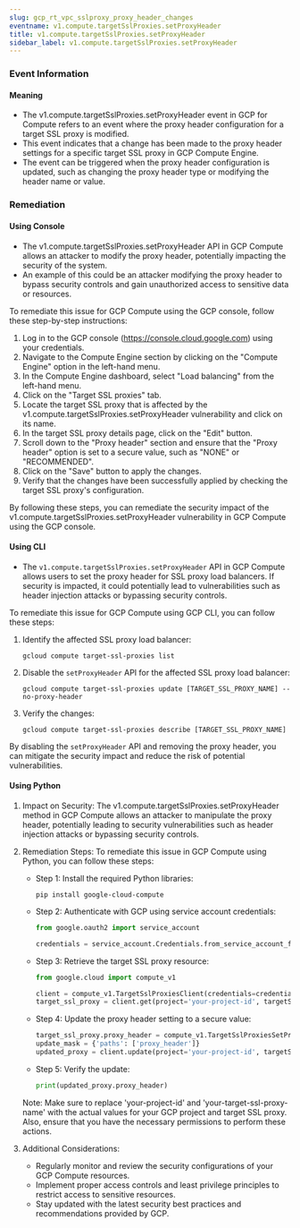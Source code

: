 ```yaml
--- 
slug: gcp_rt_vpc_sslproxy_proxy_header_changes
eventname: v1.compute.targetSslProxies.setProxyHeader
title: v1.compute.targetSslProxies.setProxyHeader
sidebar_label: v1.compute.targetSslProxies.setProxyHeader
---
```

                       
### Event Information

#### Meaning

- The v1.compute.targetSslProxies.setProxyHeader event in GCP for Compute refers to an event where the proxy header configuration for a target SSL proxy is modified.
- This event indicates that a change has been made to the proxy header settings for a specific target SSL proxy in GCP Compute Engine.
- The event can be triggered when the proxy header configuration is updated, such as changing the proxy header type or modifying the header name or value.

### Remediation

#### Using Console

- The v1.compute.targetSslProxies.setProxyHeader API in GCP Compute allows an attacker to modify the proxy header, potentially impacting the security of the system.
- An example of this could be an attacker modifying the proxy header to bypass security controls and gain unauthorized access to sensitive data or resources.

To remediate this issue for GCP Compute using the GCP console, follow these step-by-step instructions:

1. Log in to the GCP console (https://console.cloud.google.com) using your credentials.
2. Navigate to the Compute Engine section by clicking on the "Compute Engine" option in the left-hand menu.
3. In the Compute Engine dashboard, select "Load balancing" from the left-hand menu.
4. Click on the "Target SSL proxies" tab.
5. Locate the target SSL proxy that is affected by the v1.compute.targetSslProxies.setProxyHeader vulnerability and click on its name.
6. In the target SSL proxy details page, click on the "Edit" button.
7. Scroll down to the "Proxy header" section and ensure that the "Proxy header" option is set to a secure value, such as "NONE" or "RECOMMENDED".
8. Click on the "Save" button to apply the changes.
9. Verify that the changes have been successfully applied by checking the target SSL proxy's configuration.

By following these steps, you can remediate the security impact of the v1.compute.targetSslProxies.setProxyHeader vulnerability in GCP Compute using the GCP console.

#### Using CLI

- The `v1.compute.targetSslProxies.setProxyHeader` API in GCP Compute allows users to set the proxy header for SSL proxy load balancers. If security is impacted, it could potentially lead to vulnerabilities such as header injection attacks or bypassing security controls.

To remediate this issue for GCP Compute using GCP CLI, you can follow these steps:

1. Identify the affected SSL proxy load balancer:
   ```
   gcloud compute target-ssl-proxies list
   ```

2. Disable the `setProxyHeader` API for the affected SSL proxy load balancer:
   ```
   gcloud compute target-ssl-proxies update [TARGET_SSL_PROXY_NAME] --no-proxy-header
   ```

3. Verify the changes:
   ```
   gcloud compute target-ssl-proxies describe [TARGET_SSL_PROXY_NAME]
   ```

By disabling the `setProxyHeader` API and removing the proxy header, you can mitigate the security impact and reduce the risk of potential vulnerabilities.

#### Using Python

1. Impact on Security: The v1.compute.targetSslProxies.setProxyHeader method in GCP Compute allows an attacker to manipulate the proxy header, potentially leading to security vulnerabilities such as header injection attacks or bypassing security controls.

2. Remediation Steps: To remediate this issue in GCP Compute using Python, you can follow these steps:

   - Step 1: Install the required Python libraries:
     ```
     pip install google-cloud-compute
     ```

   - Step 2: Authenticate with GCP using service account credentials:
     ```python
     from google.oauth2 import service_account

     credentials = service_account.Credentials.from_service_account_file('path/to/service_account_key.json')
     ```

   - Step 3: Retrieve the target SSL proxy resource:
     ```python
     from google.cloud import compute_v1

     client = compute_v1.TargetSslProxiesClient(credentials=credentials)
     target_ssl_proxy = client.get(project='your-project-id', targetSslProxy='your-target-ssl-proxy-name')
     ```

   - Step 4: Update the proxy header setting to a secure value:
     ```python
     target_ssl_proxy.proxy_header = compute_v1.TargetSslProxiesSetProxyHeaderRequest.ProxyHeaderOption.SSL_CLIENT_CERTIFICATE
     update_mask = {'paths': ['proxy_header']}
     updated_proxy = client.update(project='your-project-id', targetSslProxy='your-target-ssl-proxy-name', targetSslProxiesSetProxyHeaderRequest=target_ssl_proxy, updateMask=update_mask)
     ```

   - Step 5: Verify the update:
     ```python
     print(updated_proxy.proxy_header)
     ```

   Note: Make sure to replace 'your-project-id' and 'your-target-ssl-proxy-name' with the actual values for your GCP project and target SSL proxy. Also, ensure that you have the necessary permissions to perform these actions.

3. Additional Considerations:
   - Regularly monitor and review the security configurations of your GCP Compute resources.
   - Implement proper access controls and least privilege principles to restrict access to sensitive resources.
   - Stay updated with the latest security best practices and recommendations provided by GCP.


 